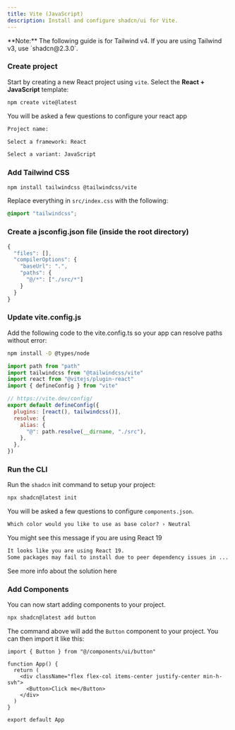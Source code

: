 ```yaml
---
title: Vite (JavaScript)
description: Install and configure shadcn/ui for Vite.
---
```


<Callout className="bg-blue-50 border-blue-600 dark:border-blue-900 dark:bg-blue-950 mb-6 [&_code]:bg-blue-100 dark:[&_code]:bg-blue-900">
  **Note:** The following guide is for Tailwind v4. If you are using Tailwind
  v3, use `shadcn@2.3.0`.
</Callout>

<Steps>

### Create project

Start by creating a new React project using `vite`. Select the **React + JavaScript** template:

```bash
npm create vite@latest
```

You will be asked a few questions to configure your react app

```txt
Project name:
```

```txt
Select a framework: React
```

```txt
Select a variant: JavaScript
```


### Add Tailwind CSS

```bash
npm install tailwindcss @tailwindcss/vite
```

Replace everything in `src/index.css` with the following:

```css title="src/index.css"
@import "tailwindcss";
```

### Create a jsconfig.json file (inside the root directory)

```ts {11-16} showLineNumbers
{
  "files": [],
  "compilerOptions": {
    "baseUrl": ".",
    "paths": {
      "@/*": ["./src/*"]
    }
  }
}
```

### Update vite.config.js

Add the following code to the vite.config.ts so your app can resolve paths without error:

```bash
npm install -D @types/node
```

```javascript title="vite.config.js" showLineNumbers {1,2,8-13}
import path from "path"
import tailwindcss from "@tailwindcss/vite"
import react from "@vitejs/plugin-react"
import { defineConfig } from "vite"

// https://vite.dev/config/
export default defineConfig({
  plugins: [react(), tailwindcss()],
  resolve: {
    alias: {
      "@": path.resolve(__dirname, "./src"),
    },
  },
})
```

### Run the CLI

Run the `shadcn` init command to setup your project:

```bash
npx shadcn@latest init
```

You will be asked a few questions to configure `components.json`.

```txt
Which color would you like to use as base color? › Neutral
```

You might see this message if you are using React 19

```txt
It looks like you are using React 19.
Some packages may fail to install due to peer dependency issues in ...
```

See more info about the solution <Link href="../../docs/react-19#how-to-fix-this" target="_blank" rel="noreferrer">here</Link>


### Add Components

You can now start adding components to your project.

```bash
npx shadcn@latest add button
```

The command above will add the `Button` component to your project. You can then import it like this:

```tsx showLineNumbers title="src/App.tsx"
import { Button } from "@/components/ui/button"

function App() {
  return (
    <div className="flex flex-col items-center justify-center min-h-svh">
      <Button>Click me</Button>
    </div>
  )
}

export default App
```

</Steps>
